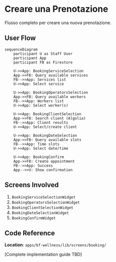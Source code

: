 # Creare una Prenotazione

Flusso completo per creare una nuova prenotazione.

## User Flow

```mermaid
sequenceDiagram
    participant U as Staff User
    participant App
    participant FB as Firestore

    U->>App: BookingServiceSelection
    App->>FB: Query available services
    FB-->>App: Services list
    U->>App: Select service

    U->>App: BookingOperatorsSelection
    App->>FB: Query available workers
    FB-->>App: Workers list
    U->>App: Select worker(s)

    U->>App: BookingClientSelection
    App->>FB: Search client (Algolia)
    FB-->>App: Client results
    U->>App: Select/create client

    U->>App: BookingDateSelection
    App->>FB: Query available slots
    FB-->>App: Time slots
    U->>App: Select date/time

    U->>App: BookingConfirm
    App->>FB: Create appointment
    FB-->>App: Success
    App-->>U: Show confirmation
```

## Screens Involved

1. `BookingServiceSelectionWidget`
2. `BookingOperatorsSelectionWidget`
3. `BookingClientSelectionWidget`
4. `BookingDateSelectionWidget`
5. `BookingConfirmWidget`

## Code Reference

**Location**: `apps/bf-wellness/lib/screens/booking/`

[Complete implementation guide TBD]
